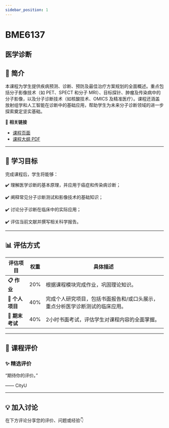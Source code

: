 ```yaml
---
sidebar_position: 1
---
```


# BME6137
## 医学诊断

## **📘 简介**
本课程为学生提供疾病预测、诊断、预防及最佳治疗方案规划的全面概述。重点包括分子影像技术（如 PET、SPECT 和分子 MRI）、目标探针、肿瘤及传染病中的分子影像，以及分子诊断技术（如核酸技术、OMICS 及精准医疗）。课程还涵盖放射组学和人工智能在诊断中的基础应用，帮助学生为未来分子诊断领域的进一步探索奠定坚实基础。

🔗 **相关链接**
- [课程页面](https://www.cityu.edu.hk/catalogue/pg/202425/course/BME6137.htm)
- [课程大纲 PDF](https://www.cityu.edu.hk/catalogue/pg/202425/course/BME6137.pdf)

---

## **🎯 学习目标**

完成课程后，学生将能够：

✔️ 理解医学诊断的基本原理，并应用于癌症和传染病诊断；

✔️ 阐释常见分子诊断测试和影像技术的基础知识；

✔️ 讨论分子诊断在临床中的实际应用；

✔️ 评估当前文献并撰写相关科学报告。

---

## **📊 评估方式**

| **评估项目**          | **权重** | **具体描述**                                                                                     |
|----------------------|---------|-----------------------------------------------------------------------------------------------|
| **📋 作业**           | 20%     | 根据课程模块完成作业，巩固理论知识。                                                             |
| **📝 个人项目**        | 40%     | 完成个人研究项目，包括书面报告和/或口头展示，重点分析医学诊断测试的临床应用。                     |
| **📄 期末考试**        | 40%     | 2小时书面考试，评估学生对课程内容的全面掌握。                                                     |

---

## **💬 课程评价**

### ✨ **精选评价**
<div className={commentStyles.commentBox}>
    <p className={commentStyles.commentText}>
        “期待你的评价。”
    </p>
    <p className={commentStyles.commentAuthor}>—— CityU</p>
</div>

---

## **💡 加入讨论**

在下方评论分享您的评价、问题或经验👇
<Utterances />
